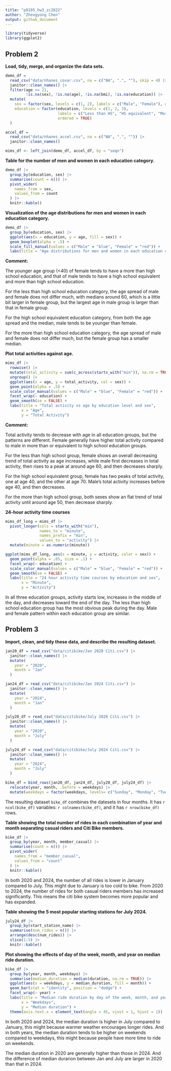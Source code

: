 ```yaml
---
title: "p8105_hw3_zc2822"
author: "Zhengyong Chen"
output: github_document
---
```


```r
library(tidyverse)
library(ggplot2)
```

## Problem 2

**Load, tidy, merge, and organize the data sets.**

```r
demo_df = 
  read_csv("data/nhanes_covar.csv", na = c("NA", ".", ""), skip = 4) |> 
  janitor::clean_names() |> 
  filter(age >= 21, 
         !is.na(sex), !is.na(age), !is.na(bmi), !is.na(education)) |> 
  mutate(
    sex = factor(sex, levels = c(1, 2), labels = c("Male", "Female"), ordered = TRUE),
    education = factor(education, levels = c(1, 2, 3), 
                       labels = c("Less than HS", "HS equivalent", "More than HS"), 
                       ordered = TRUE)
  )

accel_df = 
  read_csv("data/nhanes_accel.csv", na = c("NA", ".", "")) |> 
  janitor::clean_names()

mims_df <- left_join(demo_df, accel_df, by = "seqn")
```

**Table for the number of men and women in each education category.**

```r
demo_df |> 
  group_by(education, sex) |> 
  summarise(count = n()) |> 
  pivot_wider(
    names_from = sex,
    values_from = count
  ) |> 
  knitr::kable()
```

**Visualization of the age distributions for men and women in each education category. **

```r
demo_df |> 
  group_by(education, sex) |> 
  ggplot(aes(x = education, y = age, fill = sex)) +
  geom_boxplot(alpha = .5) +
  scale_fill_manual(values = c("Male" = "blue", "Female" = "red")) +
  labs(title = "Age distributions for men and women in each education category")
```

**Comment:**

The younger age group (<40) of female tends to have a more than high school education, and that of male tends to have a high school equivalent and more than high school education.

For the less than high school education category, the age spread of male and female does not differ much, with medians around 60, which is a little bit larger in female group, but the largest age in male group is larger than that in female group.

For the high school equivalent education category, from both the age spread and the median, male tends to be younger than female.

For the more than high school education category, the age spread of male and female does not differ much, but the female group has a smaller median.



**Plot total activities against age. **

```r
mims_df |> 
  rowwise() |> 
  mutate(total_activity = sum(c_across(starts_with("min")), na.rm = TRUE)) |> 
  ungroup() |> 
  ggplot(aes(x = age, y = total_activity, col = sex)) +
  geom_point(alpha = .5) +
  scale_color_manual(values = c("Male" = "blue", "Female" = "red")) +
  facet_wrap(~ education) + 
  geom_smooth(se = FALSE) + 
  labs(title = "Total activity vs age by education level and sex",
       x = "Age", 
       y = "Total Activity")
```

**Comment:**

Total activity tends to decrease with age in all education groups, but the patterns are different. Female generally have higher total activity compared to male in more than or equivalent to high school education groups.

For the less than high school group, female shows an overall decreasing trend of total activity as age increases, while male first decreases in total activity, then rises to a peak at around age 60, and then decreases sharply.

For the high school equivalent group, female has two peaks of total activity, one at age 40, and the other at age 70. Male's total activity increases before age 40, and then decreases.

For the more than high school group, both sexes show an flat trend of total activity until around age 50, then decrease sharply.


**24-hour activity time courses**

```r
mims_df_long = mims_df |> 
  pivot_longer(cols = starts_with("min"), 
               names_to = "minute", 
               names_prefix = "min", 
               values_to = "activity") |> 
  mutate(minute = as.numeric(minute))  

ggplot(mims_df_long, aes(x = minute, y = activity, color = sex)) +
  geom_point(alpha = .05, size = .1) + 
  facet_wrap(~ education) +  
  scale_color_manual(values = c("Male" = "blue", "Female" = "red")) +  
  geom_smooth(se = FALSE) +
  labs(title = "24 hour activity time courses by education and sex",
       x = "Minute",
       y = "Activity") 
```

In all three education groups, activity starts low, increases in the middle of the day, and decreases toward the end of the day. The less than high school education group has the most obvious peak during the day. Male and female pattern within each education group are similar.

## Problem 3

**Import, clean, and tidy these data, and describe the resulting dataset.**

```r
jan20_df = read_csv("data/citibike/Jan 2020 Citi.csv") |> 
  janitor::clean_names() |> 
  mutate(
    year = "2020",
    month = "Jan"
  )

jan24_df = read_csv("data/citibike/Jan 2024 Citi.csv") |> 
  janitor::clean_names() |> 
  mutate(
    year = "2024",
    month = "Jan"
  )

july20_df = read_csv("data/citibike/July 2020 Citi.csv") |> 
  janitor::clean_names() |> 
  mutate(
    year = "2020",
    month = "July"
  )

july24_df = read_csv("data/citibike/July 2024 Citi.csv") |> 
  janitor::clean_names() |> 
  mutate(
    year = "2024",
    month = "July"
  )

bike_df = bind_rows(jan20_df, jan24_df, july20_df, july24_df) |> 
  relocate(year, month, .before = weekdays) |> 
  mutate(weekdays = factor(weekdays, levels= c("Sunday", "Monday", "Tuesday", "Wednesday", "Thursday", "Friday", "Saturday")))
```

The resulting dataset `bike_df` combines the datesets in four months. It has `r ncol(bike_df)` variables: `r colnames(bike_df)`, and it has `r nrow(bike_df)` rows.

**Table showing the total number of rides in each combination of year and month separating casual riders and Citi Bike members.**

```r
bike_df |> 
  group_by(year, month, member_casual) |> 
  summarise(count = n()) |> 
  pivot_wider(
    names_from = "member_casual",
    values_from = "count"
  ) |> 
  knitr::kable()
```

In both 2020 and 2024, the number of all rides is lower in January compared to July. This might due to January is too cold to bike. From 2020 to 2024, the number of rides for both casual riders members has increased significantly. This means the citi bike system becomes more popular and has expanded. 

**Table showing the 5 most popular starting stations for July 2024.**

```r
july24_df |> 
  group_by(start_station_name) |> 
  summarise(num_rides = n()) |> 
  arrange(desc(num_rides)) |> 
  slice(1:5) |> 
  knitr::kable()
```

**Plot showing the effects of day of the week, month, and year on median ride duration.**

```r
bike_df |> 
  group_by(year, month, weekdays) |> 
  summarise(median_duration = median(duration, na.rm = TRUE)) |> 
  ggplot(aes(x = weekdays, y = median_duration, fill = month)) +
  geom_bar(stat = "identity", position = "dodge") +
  facet_wrap(~ year) +
  labs(title = "Median ride duration by day of the week, month, and year",
       x = "Weekdays",
       y = "Median duration") +
  theme(axis.text.x = element_text(angle = 45, vjust = 1, hjust = 1)) 
```

In both 2020 and 2024, the median duration is higher in July compared to January, this might because warmer weather encourages longer rides. And in both years, the median duration tends to be higher on weekends compared to weekdays, this might because people have more time to ride on weekends. 

The median duration in 2020 are generally higher than those in 2024. And the difference of median durarion between Jan and July are larger in 2020 than that in 2024.






